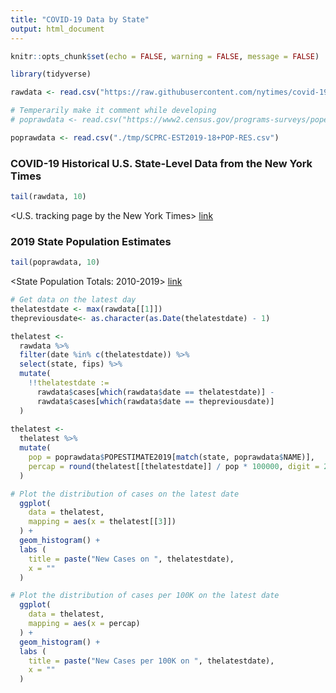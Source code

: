 ```yaml
---
title: "COVID-19 Data by State"
output: html_document
---
```


```r
knitr::opts_chunk$set(echo = FALSE, warning = FALSE, message = FALSE)
```


```r
library(tidyverse)
```


```r
rawdata <- read.csv("https://raw.githubusercontent.com/nytimes/covid-19-data/master/us-states.csv")

# Temperarily make it comment while developing
# poprawdata <- read.csv("https://www2.census.gov/programs-surveys/popest/datasets/2010-2019/state/detail/SCPRC-EST2019-18+POP-RES.csv")

poprawdata <- read.csv("./tmp/SCPRC-EST2019-18+POP-RES.csv")
```

### COVID-19 Historical U.S. State-Level Data from the New York Times
```r
tail(rawdata, 10)
```
<U.S. tracking page by the New York Times> [link](https://www.nytimes.com/interactive/2020/us/coronavirus-us-cases.html)   





### 2019 State Population Estimates
```r
tail(poprawdata, 10)
```
<State Population Totals: 2010-2019> [link](https://www.census.gov/data/datasets/time-series/demo/popest/2010s-state-total.html)

```r
# Get data on the latest day
thelatestdate <- max(rawdata[[1]])
thepreviousdate<- as.character(as.Date(thelatestdate) - 1)

thelatest <-
  rawdata %>%
  filter(date %in% c(thelatestdate)) %>%
  select(state, fips) %>%
  mutate(
    !!thelatestdate := 
      rawdata$cases[which(rawdata$date == thelatestdate)] - 
      rawdata$cases[which(rawdata$date == thepreviousdate)]
  )
  
thelatest <-
  thelatest %>%
  mutate(
    pop = poprawdata$POPESTIMATE2019[match(state, poprawdata$NAME)],
    percap = round(thelatest[[thelatestdate]] / pop * 100000, digit = 2)
  )
```


```r
# Plot the distribution of cases on the latest date
  ggplot(
    data = thelatest, 
    mapping = aes(x = thelatest[[3]])
  ) +
  geom_histogram() +
  labs (
    title = paste("New Cases on ", thelatestdate), 
    x = ""
  )

```

```r
# Plot the distribution of cases per 100K on the latest date 
  ggplot(
    data = thelatest, 
    mapping = aes(x = percap)
  ) +
  geom_histogram() +
  labs (
    title = paste("New Cases per 100K on ", thelatestdate),
    x = ""
  )


```

